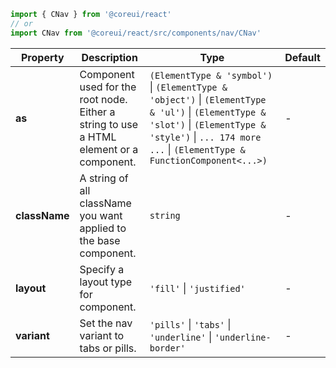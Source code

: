 
```jsx
import { CNav } from '@coreui/react'
// or
import CNav from '@coreui/react/src/components/nav/CNav'
```

| Property | Description | Type | Default |
| --- | --- | --- | --- |
| **as** | Component used for the root node. Either a string to use a HTML element or a component. | `(ElementType & 'symbol')` \| `(ElementType & 'object')` \| `(ElementType & 'ul')` \| `(ElementType & 'slot')` \| `(ElementType & 'style')` \| `... 174 more ...` \| `(ElementType & FunctionComponent<...>)` | - |
| **className** | A string of all className you want applied to the base component. | `string` | - |
| **layout** | Specify a layout type for component. | `'fill'` \| `'justified'` | - |
| **variant** | Set the nav variant to tabs or pills. | `'pills'` \| `'tabs'` \| `'underline'` \| `'underline-border'` | - |

